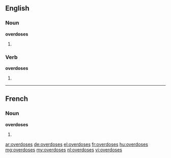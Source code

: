 ==English==

===Noun===
'''overdoses'''

# {{plural of|overdose}}

===Verb===
'''overdoses'''

# {{third-person singular of|overdose}}

----

==French==

===Noun===
'''overdoses''' {{f}}

# {{plural of|overdose|lang=fr}}

[[ar:overdoses]]
[[de:overdoses]]
[[el:overdoses]]
[[fr:overdoses]]
[[hu:overdoses]]
[[mg:overdoses]]
[[my:overdoses]]
[[nl:overdoses]]
[[vi:overdoses]]